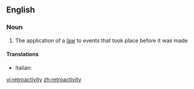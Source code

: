 ==English==

===Noun===
{{wikipedia}}
{{en-noun|-}}

#{{law}} The application of a [[law]] to events that took place before it was made

====Translations====
{{trans-top|retroactivity}}
*Italian: {{t-|it|retroazione|f}}
{{trans-mid}}

{{trans-bottom}}

[[vi:retroactivity]]
[[zh:retroactivity]]